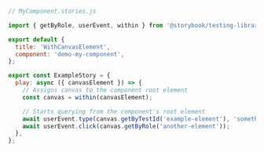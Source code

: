 ```js
// MyComponent.stories.js

import { getByRole, userEvent, within } from '@storybook/testing-library';

export default {
  title: 'WithCanvasElement',
  component: 'demo-my-component',
};

export const ExampleStory = {
  play: async ({ canvasElement }) => {
    // Assigns canvas to the component root element
    const canvas = within(canvasElement);

    // Starts querying from the component's root element
    await userEvent.type(canvas.getByTestId('example-element'), 'something');
    await userEvent.click(canvas.getByRole('another-element'));
  },
};
```

